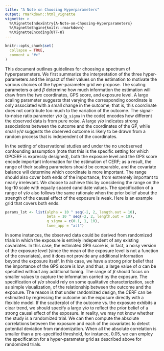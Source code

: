 ---
title: "A Note on Choosing Hyperparameters"
output: rmarkdown::html_vignette
vignette: >
  %\VignetteIndexEntry{A-Note-on-Choosing-Hyperparameters}
  %\VignetteEngine{knitr::rmarkdown}
  %\VignetteEncoding{UTF-8}
---

```{r, include = FALSE}
knitr::opts_chunk$set(
  collapse = TRUE,
  comment = "#>"
)
```


This document outlines guidelines for choosing a spectrum of hyperparameters. We first summarize the interpretation of the three hyper-parameters and the impact of their values on the estimation to motivate the various choices of the hyper-parameter grid we propose. The scaling parameters $\alpha$ and $\beta$ determine how much information the estimation will draw from the two coordinates, GPS score, and exposure level. A large scaling parameter suggests that varying the corresponding coordinate is only associated with a small change in the outcome; that is, this coordinate does not contribute too much to the variation of the outcome. The signal-to-noise ratio parameter $\gamma/\sigma$ (`g_sigma` in the code) encodes how different the observed data is from pure noise. A large $\gamma/\sigma$ indicates strong associations between the outcome and the coordinates of the GP, while small $\gamma/\sigma$ suggests the observed outcome is likely to be drawn from a random process that is independent of the coordinates.

In the setting of observational studies and under the no unobserved confounding assumption (note that this is the specific setting for which GPCERF is expressly designed), both the exposure level and the GPS score encode important information for the estimation of CERF; as a result, the range of their scaling parameters should be comparable, and the covariate balance will determine which coordinate is more important. The range should also cover both ends of the importance, from extremely important to nearly irrelevant. We choose to achieve this by considering the range on the log-10 scale with equally spaced candidate values. The specification of a range of $\gamma/\sigma$ also follows the same rationale when the prior belief about the strength of the causal effect of the exposure is weak. Here is an example grid that covers both ends.

```r
params_lst <- list(alpha = 10 ^ seq(-2, 2, length.out = 10),
                   beta = 10 ^ seq(-2, 2, length.out = 10),
                   g_sigma = c(0.1, 1, 10),
                   tune_app = "all")
```


In some instances, the observed data could be derived from randomized trials in which the exposure is entirely independent of any existing covariates. In this case, the estimated GPS score is, in fact, a noisy version of the exposure level (since the mean of the exposure level is not a function of the covariates), and it does not provide any additional information beyond the exposure itself. In this case, we have a strong prior belief that the importance of the GPS score is low, and thus, a large value of $\alpha$ can be specified without any additional tuning. The range of $\beta$ should focus on smaller values to capture the information carried by the exposure. The specification of $\gamma/\sigma$ should rely on some qualitative characterization, such as simple visualization, of the relationship between the outcome and the exposure. The reason is that under randomized design, the CERF can be estimated by regressing the outcome on the exposure directly with a flexible model. If the scatterplot of the outcome vs. the exposure exhibits a clear trend, we should specify a large $\gamma/\sigma$ to reflect the prior belief of a strong causal effect of the exposure. 
In reality, we may not know whether the study is a randomized trial. We can then compute the absolute correlations between the exposure and each of the covariates to detect potential deviation from randomization. When all the absolute correlation is smaller than a pre-specified threshold, for instance, 0.05, we can employ the specification for a hyper-parameter grid as described above for randomized trials.
